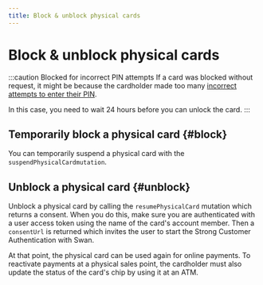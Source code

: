 ```yaml
---
title: Block & unblock physical cards
---
```


# Block & unblock physical cards

:::caution Blocked for incorrect PIN attempts
If a card was blocked without request, it might be because the cardholder made too many [incorrect attempts to enter their PIN](./index.mdx#pin-incorrect-attempts).

In this case, you need to wait 24 hours before you can unlock the card.
:::

## Temporarily block a physical card {#block}

You can temporarily suspend a physical card with the `suspendPhysicalCardmutation`.

## Unblock a physical card {#unblock}

Unblock a physical card by calling the `resumePhysicalCard` mutation which returns a consent.
When you do this, make sure you are authenticated with a user access token using the name of the card's account member.
Then a `consentUrl` is returned which invites the user to start the Strong Customer Authentication with Swan.

At that point, the physical card can be used again for online payments.
To reactivate payments at a physical sales point, the cardholder must also update the status of the card's chip by using it at an ATM.